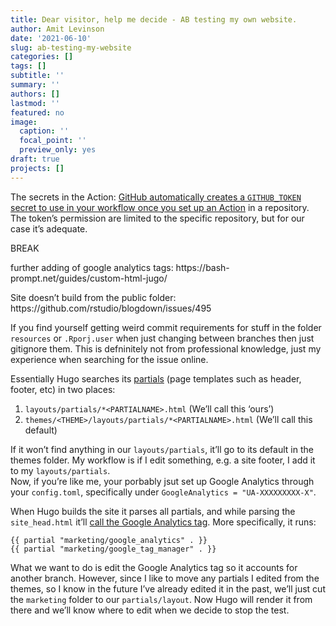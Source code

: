 ```yaml
---
title: Dear visitor, help me decide - AB testing my own website.
author: Amit Levinson
date: '2021-06-10'
slug: ab-testing-my-website
categories: []
tags: []
subtitle: ''
summary: ''
authors: []
lastmod: ''
featured: no
image:
  caption: ''
  focal_point: ''
  preview_only: yes
draft: true
projects: []
---
```



The secrets in the Action:
[GitHub automatically creates a `GITHUB_TOKEN` secret to use in your workflow once you set up an Action](https://docs.github.com/en/actions/reference/authentication-in-a-workflow) in a repository. The token's permission are limited to the specific repository, but for our case it's adequate. 

BREAK

further adding of google analytics tags:
https://bash-prompt.net/guides/custom-html-jugo/

Site doesn't build from the public folder:
https://github.com/rstudio/blogdown/issues/495

If you find yourself getting weird commit requirements for stuff in the folder `resources` or `.Rporj.user` when just changing between branches then just gitignore them. This is defninitely not from professional knowledge, just my experience when searching for the issue online.

Essentially Hugo searches its [partials](https://gohugo.io/templates/partials/) (page templates such as header, footer, etc) in two places:

1. `layouts/partials/*<PARTIALNAME>.html` (We'll call this 'ours')  
2. `themes/<THEME>/layouts/partials/*<PARTIALNAME>.html` (We'll call this default)

If it won't find anything in our `layouts/partials`, it'll go to its default in the themes folder. My workflow is if I edit something, e.g. a site footer, I add it to my `layouts/partials`.  
Now, if you're like me, your porbably jsut set up Google Analytics through your `config.toml`, specifically under `GoogleAnalytics = "UA-XXXXXXXXX-X"`.

When Hugo builds the site it parses all partials, and while parsing the `site_head.html` it'll [call the Google Analytics tag](https://github.com/AmitLevinson/amitlevinson.com/blob/e229045f6f90fe6221cddc6508743cfc8e269a1a/themes/hugo-academic/layouts/partials/site_head.html#L137-L138). More specifically, it runs:

```
{{ partial "marketing/google_analytics" . }}
{{ partial "marketing/google_tag_manager" . }}
```

What we want to do is edit the Google Analytics tag so it accounts for another branch. However, since I like to move any partials I edited from the themes, so I know in the future I've already edited it in the past, we'll just cut the `marketing` folder to our `partials/layout`. Now Hugo will render it from there and we'll know where to edit when we decide to stop the test.

